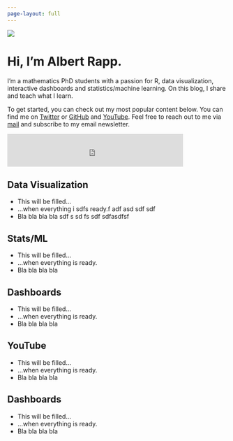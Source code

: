```yaml
---
page-layout: full
---
```


<!-- Nothing else to see here -->


::: {.grid}

::: {.g-col-12 .g-col-md-6}
![](my_profile.jpg)
:::

::: {.g-col-12 .g-col-md-6 #about-me-text}
# Hi, I'm Albert Rapp.
I'm a mathematics PhD students with a passion for R, data visualization, interactive dashboards and statistics/machine learning. On this blog, I share and teach what I learn.

To get started, you can check out my most popular content below. You can find me on [Twitter](https://twitter.com/rappa753) or
[GitHub](https://github.com/AlbertRapp) and 
[YouTube](https://www.youtube.com/user/Alfrodo123). 
Feel free to reach out to me via [mail](mailto:blog@albert-rapp.de) and subscribe to my email newsletter.


<iframe src="https://embeds.beehiiv.com/9232d2a2-6e85-4beb-b8ed-1de94e9e4f01?slim=true" data-test-id="beehiiv-embed" frameborder="0" scrolling="no" style="margin: 0; border-radius: 0px !important; background-color: transparent; height: 75px;width:80%"></iframe>
:::


::: {.g-col-12 .g-col-md-5 .g-start-md-2}
# Data Visualization

- This will be filled...
- ...when everything i  sdfs ready.f adf asd sdf sdf 
- Bla bla bla bla sdf s sd fs  sdf sdfasdfsf 

:::

::: {.g-col-12 .g-col-md-5}
# Stats/ML

- This will be filled...
- ...when everything is ready.
- Bla bla bla bla
:::

::: {.g-col-12 .g-col-md-5 .g-start-md-2}
# Dashboards

- This will be filled...
- ...when everything is ready.
- Bla bla bla bla
:::

::: {.g-col-12 .g-col-md-5}
# YouTube

- This will be filled...
- ...when everything is ready.
- Bla bla bla bla
:::

::: {.g-col-12 .g-col-md-5 .g-start-md-2}
# Dashboards

- This will be filled...
- ...when everything is ready.
- Bla bla bla bla
:::

:::
